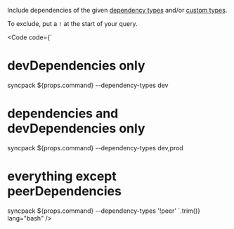 
Include dependencies of the given [dependency types](REF_DEPENDENCY_TYPES) and/or [custom types](CONFIG_CUSTOM_TYPES).

To exclude, put a `!` at the start of your query.

<Code
  code={`
# devDependencies only
syncpack ${props.command} --dependency-types dev
# dependencies and devDependencies only
syncpack ${props.command} --dependency-types dev,prod
# everything except peerDependencies
syncpack ${props.command} --dependency-types '!peer'
`.trim()}
  lang="bash"
/>
